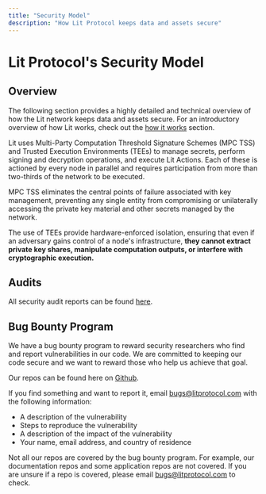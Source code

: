 ```yaml
---
title: "Security Model"
description: "How Lit Protocol keeps data and assets secure"
---
```


# Lit Protocol's Security Model

## Overview

The following section provides a highly detailed and technical overview of how the Lit network keeps data and assets secure. For an introductory overview of how Lit works, check out the [how it works](/learning-lit/how-it-works) section.

Lit uses Multi-Party Computation Threshold Signature Schemes (MPC TSS) and Trusted Execution Environments (TEEs) to manage secrets, perform signing and decryption operations, and execute Lit Actions. Each of these is actioned by every node in parallel and requires participation from more than two-thirds of the network to be executed.

MPC TSS eliminates the central points of failure associated with key management, preventing any single entity from compromising or unilaterally accessing the private key material and other secrets managed by the network.

The use of TEEs provide hardware-enforced isolation, ensuring that even if an adversary gains control of a node's infrastructure, **they cannot extract private key shares, manipulate computation outputs, or interfere with cryptographic execution.**

## Audits

All security audit reports can be found [here](https://drive.google.com/drive/folders/1Rrht88iUkzpofwl1CvP9gEjqY60BKyFn).

## Bug Bounty Program

We have a bug bounty program to reward security researchers who find and report vulnerabilities in our code. We are committed to keeping our code secure and we want to reward those who help us achieve that goal.

Our repos can be found here on [Github](https://github.com/LIT-Protocol).

If you find something and want to report it, email [bugs@litprotocol.com](mailto:bugs@litprotocol.com) with the following information:

- A description of the vulnerability
- Steps to reproduce the vulnerability
- A description of the impact of the vulnerability
- Your name, email address, and country of residence

Not all our repos are covered by the bug bounty program. For example, our documentation repos and some application repos are not covered. If you are unsure if a repo is covered, please email [bugs@litprotocol.com](mailto:bugs@litprotocol.com) to check.